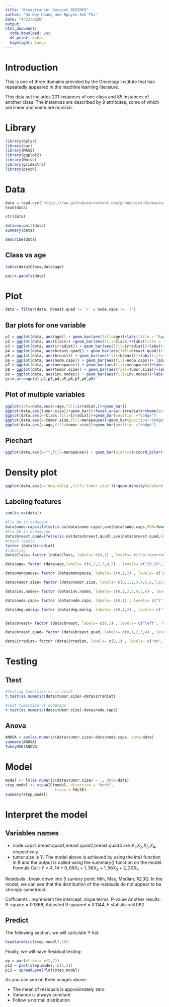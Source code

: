 ---
title: "Breastcancer Dataset BIOINFO"
author: "Ha Huy Hoang and Nguyen Anh Thu"
date: "4/23/2020"
output:
html_document:
  code_download: yes
  df_print: kable
  highlight: tango
---

# Introduction

This is one of three domains provided by the Oncology Institute that has repeatedly appeared in the machine learning literature.

This data set includes 201 instances of one class and 85 instances of another class. The instances are described by 9 attributes, some of which are linear and some are nominal.

# Library
```{r message=FALSE, warning=FALSE}
library(dplyr)
library(car)
library(MASS)
library(ggplot2)
library(Hmisc)
library(gridExtra)
library(psych)
```

# Data
```{r}
data = read.csv("https://raw.githubusercontent.com/pnhuy/bioinfo/master/datasets/breast_cancer/breast-cancer.csv")
head(data)
```

```{r}
str(data)
```

```{r}
data=na.omit(data)
summary(data)
```
```{r}
describe(data)
```

## Class vs age
```{r}
table(data$Class,data$age)
```
```{r}
pairs.panels(data)
```

# Plot
```{r}
data = filter(data, breast.quad != '?' & node.caps != '?')
```

## Bar plots for one variable
```{r fig.height=12, fig.width=18}
p1 = ggplot(data, aes(age)) + geom_bar(aes(fill=age))+labs(title = "Age")
p2 = ggplot(data, aes(Class)) +geom_bar(aes(fill=Class))+labs(title = "Class")
p3 = ggplot(data, aes(irradiat)) + geom_bar(aes(fill=irradiat))+labs(title = "irradiat")
p4 = ggplot(data, aes(breast.quad)) + geom_bar(aes(fill=breast.quad))+labs(title = "breast.quad")
p5 = ggplot(data, aes(breast)) + geom_bar(aes(fill=breast))+labs(title = "breast")
p6 = ggplot(data, aes(node.caps)) + geom_bar(aes(fill=node.caps))+ labs(title = "node.caps")
p7 = ggplot(data, aes(menopause)) + geom_bar(aes(fill=menopause))+labs(title = "menopause")
p8 = ggplot(data, aes(tumor.size)) + geom_bar(aes(fill=tumor.size))+labs(title = "Tumor Size")
p9 = ggplot(data, aes(inv.nodes)) + geom_bar(aes(fill=inv.nodes))+labs(title = "inv nodes")
grid.arrange(p1,p2,p3,p4,p5,p6,p7,p8,p9)
```

## Plot of multiple variables
```{r}
ggplot(data=data,aes(x=age,fill=irradiat,))+geom_bar()
ggplot(data,aes(tumor.size))+geom_bar()+facet_wrap(~irradiat)+theme(axis.text.x = element_text(angle = 90))+ggtitle("Irradiation Based on Tumor Size")+xlab("Tumor Size")+ylab("Count")
ggplot(data,aes(x=Class,fill=irradiat))+geom_bar(position ="dodge")
ggplot(data,aes(x=tumor.size,fill=menopause))+geom_bar(position="dodge")
ggplot(data,aes(x=age,fill=tumor.size))+geom_bar(position ="dodge")
```

## Piechart
```{r}
ggplot(data,aes(x="",fill=menopause)) + geom_bar(width=3)+coord_polar("y")
```

# Density plot
```{r}
ggplot(data,aes(x=`deg.malig`,fill=`tumor.size`))+geom_density(alpha=0.4)+ggtitle("Deg Malignant vs Tumor size")+xlab("Deg Malignant")+ylab("Density")
```


## Labeling features
```{r}
sum(is.na(data))

#Fix NA in nodecaps
data$node.caps=ifelse(is.na(data$node.caps),ave(data$node.caps,FUN=function(x)"no"),data$node.caps)
#Fix NA in breasquad
data$breast.quad=ifelse(is.na(data$breast.quad),ave(data$breast.quad,FUN=function(x)"left_low"),data$breast.quad)
#Check levels
factor (data$irradiat)
#labeling 
data$Class= factor (data$Class, labels= c(0,1) , levels= c("no-recurrence-events", "recurrence-events"))

data$age= factor (data$age,labels= c(0,1,2,3,4,5) , levels= c("20-29","30-39","40-49","50-59","60-69","70-79")) 

data$menopause= factor (data$menopause, labels= c(0,1,2) , levels= c("premeno","ge40","lt40")) 

data$tumor.size= factor (data$tumor.size, labels= c(0,1,2,3,4,5,6,7,8,9,10) , levels= c("0-4","5-9","10-14", "15-19", "20-24","25-29", "30-34", "35-39","40-44","45-49","50-54")) 

data$inv.nodes= factor (data$inv.nodes, labels= c(0,1,2,3,4,5,6) , levels= c("0-2","3-5","6-8", "9-11","12-14", "15-17", "24-26"))

data$node.caps= factor (data$node.caps, labels= c(0,1) , levels= c("2", "3"))

data$deg.malig= factor (data$deg.malig, labels= c(0,1,2) , levels= c("1", "2", "3"))


data$breast= factor (data$breast, labels= c(0,1) , levels= c("left", "right")) 

data$breast.quad= factor (data$breast.quad, labels= c(0,1,2,3,4) , levels= c("2", "3", "4", "5", "6")) 

data$irradiat= factor (data$irradiat, labels= c(0,1) , levels= c("no", "yes")) 
```


# Testing
## Ttest
```{r}
#Testing tumorsize vs irradiat
t.test(as.numeric(data$tumor.size)~data$irradiat)
```

```{r}
#Test tumorsize vs nodecaps
t.test(as.numeric(data$tumor.size)~data$node.caps)
```

## Anova
```{r}
ANOVA = aov(as.numeric(data$tumor.size)~data$node.caps, data=data)
summary(ANOVA)
TukeyHSD(ANOVA)
```

# Model
```{r}
model <- lm(as.numeric(data$tumor.size) ~ ., data=data)
step.model <- stepAIC(model, direction = "both", 
                      trace = FALSE)
summary(step.model)
```
# Interpret the model
## Variables names
+ node.caps1,breast.quad1,breast.quad2,breast.quad4 are $X_{1}$,$X_{2}$,$X_{3}$,$X_{4}$, respectively.
+ tumor.size is Y.
The model above is achieved by using the lm() function in R and the output is called using the summary() function on the model.
Formula Call:
  $Y=4,14+0,69X_{1} +1,36X_{2} +1,56X_{3} +2,20X_{4}$
  
Residuals : break down into 5 sumary point:  Min, Max, Median, 1Q,3Q. In the model, we can see that the distribution of the residuals do not appear to be strongly symetrical. 

Cofficients : reprensent the intercept, slope terms, P-value
Another results : R-square = 0.1368, Adjusted R squared = 0.1144, F statistic = 6.092

## Predict
The following section, we will calculate Y hat:
```{r}
head(predict(step.model),10)
```
Finally, we will have Residual testing:
```{r fig.height=6, fig.width=8}
op = par(mfrow = c(2,2))
p12 = plot(step.model, c(1,2))
p13 = spreadLevelPlot(step.model)
```

As you can see on three images above:
  
+ The mean of residuals is approximately zero
+ Variance is always constant
+ Follow a normal distribution

